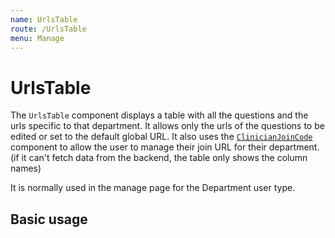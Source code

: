 ```yaml
---
name: UrlsTable
route: /UrlsTable
menu: Manage
---
```



# UrlsTable

The `UrlsTable` component displays a table with all the questions and the urls specific to that department. It allows only the urls of
the questions to be edited or set to the default global URL. It also uses the [`ClinicianJoinCode`](/ClinicianJoinCode) component to allow
the user to manage their join URL for their department. (if it can't fetch data from the backend, the table only shows the column names)

<Props of={UrlsTable} />

It is normally used in the manage page for the Department user type.

## Basic usage

<Playground>
  <UrlsTable host="example.com" />
</Playground>
